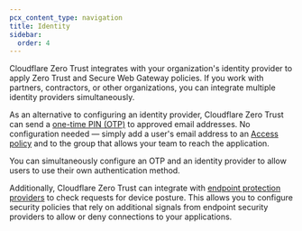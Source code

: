 ```yaml
---
pcx_content_type: navigation
title: Identity
sidebar:
  order: 4
---
```



Cloudflare Zero Trust integrates with your organization's identity provider to apply Zero Trust and Secure Web Gateway policies. If you work with partners, contractors, or other organizations, you can integrate multiple identity providers simultaneously.

As an alternative to configuring an identity provider, Cloudflare Zero Trust can send a [one-time PIN (OTP)](/cloudflare-one/identity/one-time-pin/) to approved email addresses. No configuration needed — simply add a user's email address to an [Access policy](/cloudflare-one/policies/access/) and to the group that allows your team to reach the application.

You can simultaneously configure an OTP and an identity provider to allow users to use their own authentication method.

Additionally, Cloudflare Zero Trust can integrate with [endpoint protection providers](/cloudflare-one/identity/devices/) to check requests for device posture. This allows you to configure security policies that rely on additional signals from endpoint security providers to allow or deny connections to your applications.

<DirectoryListing />
